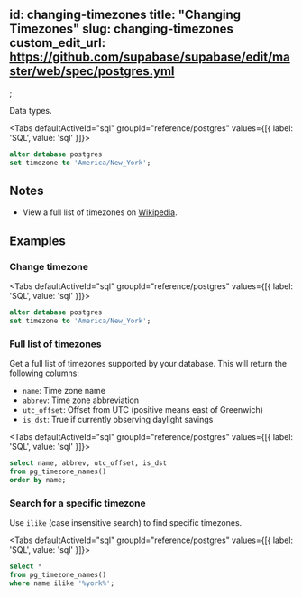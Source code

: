 
id: changing-timezones
title: "Changing Timezones"
slug: changing-timezones
custom_edit_url: https://github.com/supabase/supabase/edit/master/web/spec/postgres.yml
---

;

Data types.

<Tabs
  defaultActiveId="sql"
  groupId="reference/postgres"
  values={[{ label: 'SQL', value: 'sql' }]}>

<TabsPanel id="sql" label="sql">

```sql
alter database postgres
set timezone to 'America/New_York';
```

</TabsPanel>

</Tabs>

## Notes

- View a full list of timezones on [Wikipedia](https://en.wikipedia.org/wiki/List_of_tz_database_time_zones).

## Examples

### Change timezone

<Tabs
  defaultActiveId="sql"
  groupId="reference/postgres"
  values={[{ label: 'SQL', value: 'sql' }]}>

<TabsPanel id="sql" label="sql">

```sql
alter database postgres
set timezone to 'America/New_York';
```

</TabsPanel>

</Tabs>

### Full list of timezones

Get a full list of timezones supported by your database. This will return the following columns:

- `name`: Time zone name
- `abbrev`: Time zone abbreviation
- `utc_offset`: Offset from UTC (positive means east of Greenwich)
- `is_dst`: True if currently observing daylight savings

<Tabs
  defaultActiveId="sql"
  groupId="reference/postgres"
  values={[{ label: 'SQL', value: 'sql' }]}>

<TabsPanel id="sql" label="sql">

```sql
select name, abbrev, utc_offset, is_dst
from pg_timezone_names()
order by name;
```

</TabsPanel>

</Tabs>

### Search for a specific timezone

Use `ilike` (case insensitive search) to find specific timezones.

<Tabs
  defaultActiveId="sql"
  groupId="reference/postgres"
  values={[{ label: 'SQL', value: 'sql' }]}>

<TabsPanel id="sql" label="sql">

```sql
select *
from pg_timezone_names()
where name ilike '%york%';
```

</TabsPanel>

</Tabs>
